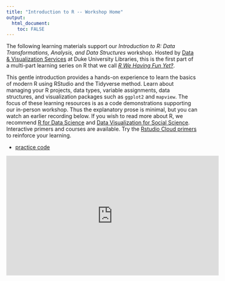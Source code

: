 ```yaml
---
title: "Introduction to R -- Workshop Home"
output: 
  html_document:
    toc: FALSE
---
```


The following learning materials support our *Introduction to R: Data Transformations, Analysis, and Data Structures* workshop.  Hosted by [Data & Visualization Services](http://library.duke.edu/) at Duke University Libraries, this is the first part of a multi-part learning series on R that we call [*R We Having Fun Yet‽*](https://rfun.library.duke.edu).  

This gentle introduction provides a hands-on experience to learn the basics of modern R using RStudio and the Tidyverse method.  Learn about managing your R projects, data types, variable assignments, data structures, and visualization packages such as `ggplot2` and `mapview`.  The focus of these learning resources is as a code demonstrations supporting our in-person workshop.  Thus the explanatory prose is minimal, but you can watch an earlier recording below.  If you wish to read more about R, we recommend [R for Data Science](http://r4ds.had.co.nz/) and [Data Visualization for Social Science](http://socviz.co/).  Interactive primers and courses are available.  Try the [Rstudio Cloud primers](https://rstudio.cloud/learn/primers) to reinforce your learning. 

- [practice code](https://github.com/libjohn/intro2r-2019spring)

<div class = "picture1">
<iframe width="560" height="315" src="https://www.youtube.com/embed/NtfHcNlwSEY" frameborder="0" allow="accelerometer; autoplay; encrypted-media; gyroscope; picture-in-picture" allowfullscreen></iframe>
</div>


